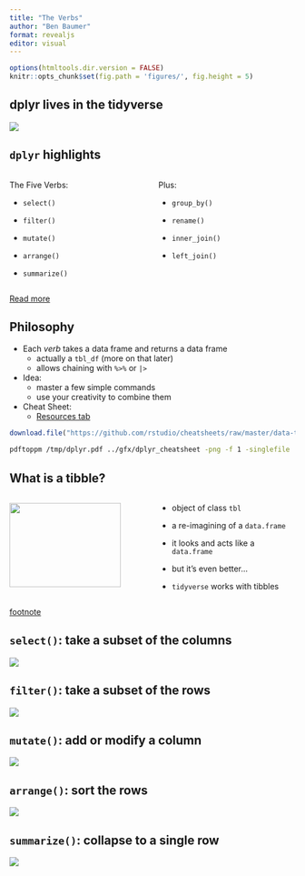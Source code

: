 ```yaml
---
title: "The Verbs"
author: "Ben Baumer"
format: revealjs
editor: visual
---
```


```r
options(htmltools.dir.version = FALSE)
knitr::opts_chunk$set(fig.path = 'figures/', fig.height = 5)
```


## dplyr lives in the tidyverse

![](https://raw.githubusercontent.com/tidyverse/dplyr/master/man/figures/logo.png){fig-align="center"}


## `dplyr` highlights



:::: {.columns}

::: {.column width="50%"}

The Five Verbs:

- `select()`

- `filter()`

- `mutate()`

- `arrange()`

- `summarize()` 

:::


::: {.column width="50%"}
Plus:

- `group_by()`

- `rename()`

- `inner_join()`

- `left_join()`

:::
::::

[Read more](https://r4ds.had.co.nz/transform.html)

## Philosophy

- Each *verb* takes a data frame and returns a data frame
    - actually a `tbl_df` (more on that later)
    - allows chaining with `%>%` or `|>`

- Idea: 
    - master a few simple commands
    - use your creativity to combine them

- Cheat Sheet:
    - [Resources tab](https://nics-github.github.io/MTH_190_Intro_to_DS/Resources.html)



```r
download.file("https://github.com/rstudio/cheatsheets/raw/master/data-transformation.pdf", destfile = "/tmp/dplyr.pdf")
```

```bash
pdftoppm /tmp/dplyr.pdf ../gfx/dplyr_cheatsheet -png -f 1 -singlefile
```




## What is a tibble?

:::: {.columns}

::: {.column width="50%"}

![](http://hexb.in/hexagons/tibble.png){width=90%}

:::

::: {.column width="50%"}

- object of class `tbl`

- a re-imagining of a `data.frame`

- it looks and acts like a `data.frame`

- but it's even better...

- `tidyverse` works with tibbles

:::
::::

[footnote](https://r4ds.had.co.nz/tibbles.html)

## `select()`: take a subset of the **columns** 

![](./images/select.png)


## `filter()`: take a subset of the **rows**

![](./images/filter.png)


## `mutate()`: add or modify a **column**

![](./images/mutate.png)



## `arrange()`: sort the **rows**

![](./images/arrange.png)


## `summarize()`: collapse to **a single row**

![](./images/summarise.png)